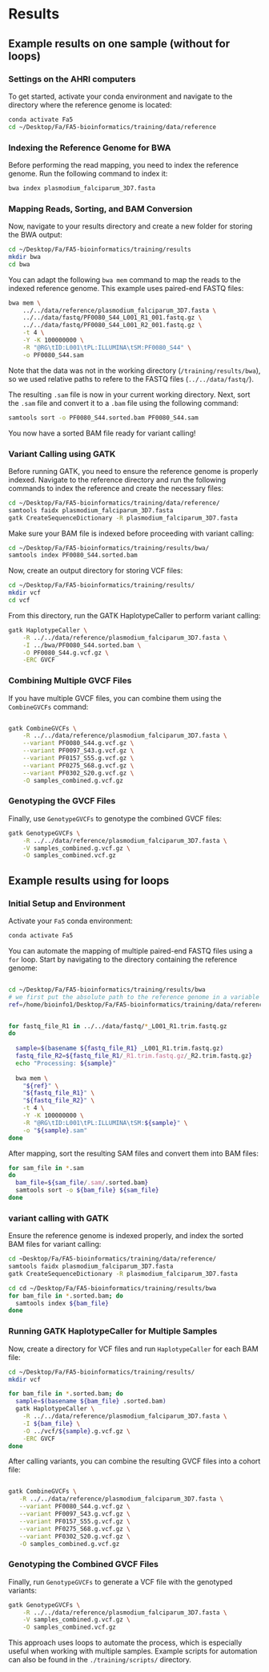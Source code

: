 # Results {#sec-results}

## Example results on one sample (without for loops)

### Settings on the AHRI computers
To get started, activate your conda environment and navigate to the directory where the reference genome is located:

```bash
conda activate Fa5
cd ~/Desktop/Fa/FA5-bioinformatics/training/data/reference
```

### Indexing the Reference Genome for BWA
Before performing the read mapping, you need to index the reference genome. Run the following command to index it:

```bash
bwa index plasmodium_falciparum_3D7.fasta
```

### Mapping Reads, Sorting, and BAM Conversion
Now, navigate to your results directory and create a new folder for storing the BWA output:

```bash
cd ~/Desktop/Fa/FA5-bioinformatics/training/results
mkdir bwa
cd bwa
```

You can adapt the following `bwa mem` command to map the reads to the indexed reference genome. This example uses paired-end FASTQ files:

```bash
bwa mem \
    ../../data/reference/plasmodium_falciparum_3D7.fasta \
    ../../data/fastq/PF0080_S44_L001_R1_001.fastq.gz \
    ../../data/fastq/PF0080_S44_L001_R2_001.fastq.gz \
    -t 4 \
    -Y -K 100000000 \
    -R "@RG\tID:L001\tPL:ILLUMINA\tSM:PF0080_S44" \
    -o PF0080_S44.sam
```
Note that the data was not in the working directory (`/training/results/bwa`), so we used relative paths to refere to the FASTQ files (`../../data/fastq/`).

The resulting `.sam` file is now in your current working directory. Next, sort the `.sam` file and convert it to a `.bam` file using the following command:

```bash
samtools sort -o PF0080_S44.sorted.bam PF0080_S44.sam
```

You now have a sorted BAM file ready for variant calling!

### Variant Calling using GATK

Before running GATK, you need to ensure the reference genome is properly indexed. Navigate to the reference directory and run the following commands to index the reference and create the necessary files:

```bash
cd ~/Desktop/Fa/FA5-bioinformatics/training/data/reference/
samtools faidx plasmodium_falciparum_3D7.fasta
gatk CreateSequenceDictionary -R plasmodium_falciparum_3D7.fasta
```

Make sure your BAM file is indexed before proceeding with variant calling:

```bash
cd ~/Desktop/Fa/FA5-bioinformatics/training/results/bwa/
samtools index PF0080_S44.sorted.bam
```

Now, create an output directory for storing VCF files:

```bash
cd ~/Desktop/Fa/FA5-bioinformatics/training/results/
mkdir vcf
cd vcf
```

From this directory, run the GATK HaplotypeCaller to perform variant calling:

```bash
gatk HaplotypeCaller \
    -R ../../data/reference/plasmodium_falciparum_3D7.fasta \
    -I ../bwa/PF0080_S44.sorted.bam \
    -O PF0080_S44.g.vcf.gz \
    -ERC GVCF
```

### Combining Multiple GVCF Files
If you have multiple GVCF files, you can combine them using the `CombineGVCFs` command:

```bash

gatk CombineGVCFs \
    -R ../../data/reference/plasmodium_falciparum_3D7.fasta \
    --variant PF0080_S44.g.vcf.gz \
    --variant PF0097_S43.g.vcf.gz \
    --variant PF0157_S55.g.vcf.gz \
    --variant PF0275_S68.g.vcf.gz \
    --variant PF0302_S20.g.vcf.gz \
    -O samples_combined.g.vcf.gz
```

### Genotyping the GVCF Files
Finally, use `GenotypeGVCFs` to genotype the combined GVCF files:

```bash
gatk GenotypeGVCFs \
    -R ../../data/reference/plasmodium_falciparum_3D7.fasta \
    -V samples_combined.g.vcf.gz \
    -O samples_combined.vcf.gz
```



## Example results using for loops

### Initial Setup and Environment
Activate your `Fa5` conda environment:

```bash
conda activate Fa5
```

You can automate the mapping of multiple paired-end FASTQ files using a `for` loop. Start by navigating to the directory containing the reference genome:

```bash

cd ~/Desktop/Fa/FA5-bioinformatics/training/results/bwa
# we first put the absolute path to the reference genome in a variable
ref=/home/bioinfo1/Desktop/Fa/FA5-bioinformatics/training/data/reference/plasmodium_falciparum_3D7.fasta


for fastq_file_R1 in ../../data/fastq/*_L001_R1.trim.fastq.gz
do
  
  sample=$(basename ${fastq_file_R1} _L001_R1.trim.fastq.gz)
  fastq_file_R2=${fastq_file_R1/_R1.trim.fastq.gz/_R2.trim.fastq.gz}
  echo "Processing: ${sample}"
  
  bwa mem \
    "${ref}" \
    "${fastq_file_R1}" \
    "${fastq_file_R2}" \
    -t 4 \
    -Y -K 100000000 \
    -R "@RG\tID:L001\tPL:ILLUMINA\tSM:${sample}" \
    -o "${sample}.sam"
done
```

After mapping, sort the resulting SAM files and convert them into BAM files:

```bash
for sam_file in *.sam
do
  bam_file=${sam_file/.sam/.sorted.bam}
  samtools sort -o ${bam_file} ${sam_file}
done
```

### variant calling with GATK
Ensure the reference genome is indexed properly, and index the sorted BAM files for variant calling:

```bash
cd ~Desktop/Fa/FA5-bioinformatics/training/data/reference/
samtools faidx plasmodium_falciparum_3D7.fasta
gatk CreateSequenceDictionary -R plasmodium_falciparum_3D7.fasta

cd cd ~/Desktop/Fa/FA5-bioinformatics/training/results/bwa
for bam_file in *.sorted.bam; do
  samtools index ${bam_file}
done
```

### Running GATK HaplotypeCaller for Multiple Samples
Now, create a directory for VCF files and run `HaplotypeCaller` for each BAM file:

```bash
cd ~/Desktop/Fa/FA5-bioinformatics/training/results/
mkdir vcf

for bam_file in *.sorted.bam; do
  sample=$(basename ${bam_file} .sorted.bam)
  gatk HaplotypeCaller \
    -R ../../data/reference/plasmodium_falciparum_3D7.fasta \
    -I ${bam_file} \
    -O ../vcf/${sample}.g.vcf.gz \
    -ERC GVCF
done
```

After calling variants, you can combine the resulting GVCF files into a cohort file:

```bash

gatk CombineGVCFs \
   -R ../../data/reference/plasmodium_falciparum_3D7.fasta \
   --variant PF0080_S44.g.vcf.gz \
   --variant PF0097_S43.g.vcf.gz \
   --variant PF0157_S55.g.vcf.gz \
   --variant PF0275_S68.g.vcf.gz \
   --variant PF0302_S20.g.vcf.gz \
   -O samples_combined.g.vcf.gz
```

### Genotyping the Combined GVCF Files
Finally, run `GenotypeGVCFs` to generate a VCF file with the genotyped variants:

```bash
gatk GenotypeGVCFs \
    -R ../../data/reference/plasmodium_falciparum_3D7.fasta \
    -V samples_combined.g.vcf.gz \
    -O samples_combined.vcf.gz
```

This approach uses loops to automate the process, which is especially useful when working with multiple samples. Example scripts for automation can also be found in the `./training/scripts/` directory.
